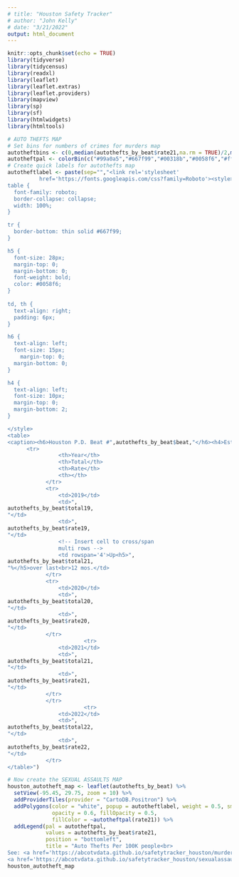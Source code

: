 ```yaml
---
# title: "Houston Safety Tracker"
# author: "John Kelly"
# date: "3/21/2022"
output: html_document
---
```


```r
knitr::opts_chunk$set(echo = TRUE)
library(tidyverse)
library(tidycensus)
library(readxl)
library(leaflet)
library(leaflet.extras)
library(leaflet.providers)
library(mapview)
library(sp)
library(sf)
library(htmlwidgets)
library(htmltools)
```



```r
# AUTO THEFTS MAP
# Set bins for numbers of crimes for murders map
autotheftbins <- c(0,median(autothefts_by_beat$rate21,na.rm = TRUE)/2,median(autothefts_by_beat$rate21,na.rm = TRUE),median(autothefts_by_beat$rate21,na.rm = TRUE)*2,median(autothefts_by_beat$rate21,na.rm = TRUE)*3,3000)
autotheftpal <- colorBin(c("#99a0a5","#667f99","#00318b","#0058f6","#ffba00"), autothefts_by_beat$rate21, bins = autotheftbins)
# Create quick labels for autothefts map
autotheftlabel <- paste(sep="","<link rel='stylesheet'
          href='https://fonts.googleapis.com/css?family=Roboto'><style>
table {
  font-family: roboto;
  border-collapse: collapse;
  width: 100%;
}

tr {
  border-bottom: thin solid #667f99;
}

h5 {
  font-size: 28px;
  margin-top: 0;
  margin-bottom: 0;
  font-weight: bold;
  color: #0058f6;
}
  
td, th {
  text-align: right;
  padding: 6px;
}

h6 {
  text-align: left;
  font-size: 15px;
    margin-top: 0;
  margin-bottom: 0;
}

h4 {
  text-align: left;
  font-size: 10px;
  margin-top: 0;
  margin-bottom: 2;
}

</style>
<table>
<caption><h6>Houston P.D. Beat #",autothefts_by_beat$beat,"</h6><h4>Est. Pop. ",autothefts_by_beat$population,"</h4>
      <tr>
				<th>Year</th>
				<th>Total</th>
				<th>Rate</th>
				<th></th>
			</tr>
			<tr>
				<td>2019</td>
				<td>",
autothefts_by_beat$total19,
"</td>
				<td>",
autothefts_by_beat$rate19,
"</td>
				<!-- Insert cell to cross/span 
				multi rows -->
				<td rowspan='4'>Up<h5>",
autothefts_by_beat$total21,
"%</h5>over last<br>12 mos.</td>
			</tr>
			<tr>
				<td>2020</td>
				<td>",
autothefts_by_beat$total20,
"</td>
				<td>",
autothefts_by_beat$rate20,
"</td>
			</tr>
						<tr>
				<td>2021</td>
				<td>",
autothefts_by_beat$total21,
"</td>
				<td>",
autothefts_by_beat$rate21,
"</td>
			</tr>
			</tr>
						<tr>
				<td>2022</td>
				<td>",
autothefts_by_beat$total22,
"</td>
				<td>",
autothefts_by_beat$rate22,
"</td>
			</tr>
</table>")

# Now create the SEXUAL ASSAULTS MAP
houston_autotheft_map <- leaflet(autothefts_by_beat) %>%
  setView(-95.45, 29.75, zoom = 10) %>% 
  addProviderTiles(provider = "CartoDB.Positron") %>%
  addPolygons(color = "white", popup = autotheftlabel, weight = 0.5, smoothFactor = 0.5,
              opacity = 0.6, fillOpacity = 0.5,
              fillColor = ~autotheftpal(rate21)) %>% 
  addLegend(pal = autotheftpal, 
            values = autothefts_by_beat$rate21, 
            position = "bottomleft", 
            title = "Auto Thefts Per 100K people<br>
See: <a href='https://abcotvdata.github.io/safetytracker_houston/murder_rate.html'>Homicides</a><br>
<a href='https://abcotvdata.github.io/safetytracker_houston/sexualassault_rate.html'>Sexual Assaults</a>")
houston_autotheft_map
```